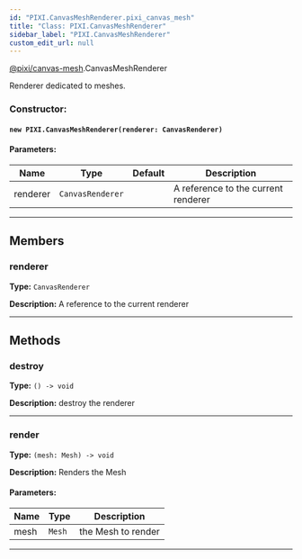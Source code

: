 ```yaml
---
id: "PIXI.CanvasMeshRenderer.pixi_canvas_mesh"
title: "Class: PIXI.CanvasMeshRenderer"
sidebar_label: "PIXI.CanvasMeshRenderer"
custom_edit_url: null
---
```



<div class="package-name">

[@pixi/canvas-mesh](../modules/pixi_canvas_mesh).CanvasMeshRenderer

</div>


Renderer dedicated to meshes.



        

<article>

### Constructor:
<h4><code>new PIXI.CanvasMeshRenderer(renderer&#58; CanvasRenderer) </code></h4>

#### Parameters:
| Name     | Type                        | Default       | Description                         |
| -------- | --------------------------- | ------------- | ----------------------------------- |
| renderer | <code>CanvasRenderer</code> | <code></code> | A reference to the current renderer |

</article>

---------------------------------------




## Members
<article>

### renderer 
**Type:** <code>CanvasRenderer</code>

**Description:** A reference to the current renderer

</article>


---------------------------------------


## Methods
<article>

### destroy 
**Type:** <code>() -&#62; void</code>

**Description:** destroy the renderer

</article>


---------------------------------------

<article>

### render 
**Type:** <code>(mesh&#58; Mesh) -&#62; void</code>

**Description:** Renders the Mesh

#### Parameters:
| Name | Type              | Description        |
| ---- | ----------------- | ------------------ |
| mesh | <code>Mesh</code> | the Mesh to render |
</article>


---------------------------------------


    